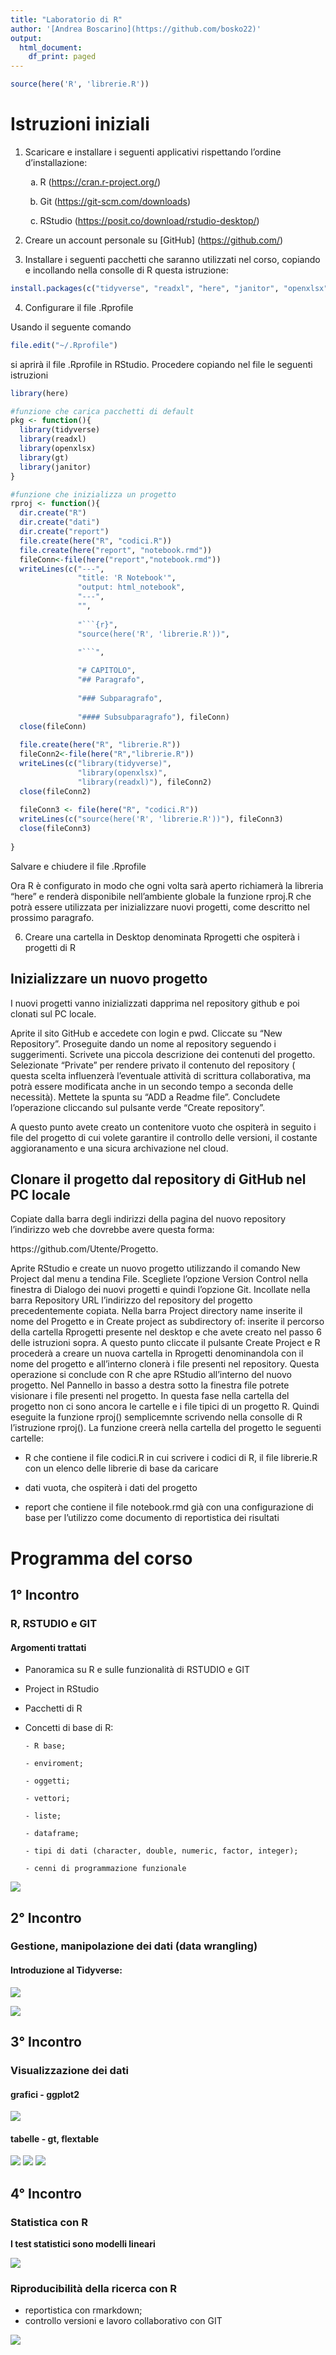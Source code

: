 ```yaml
---
title: "Laboratorio di R"
author: '[Andrea Boscarino](https://github.com/bosko22)'
output:
  html_document:
    df_print: paged
---
```


```r
source(here('R', 'librerie.R'))
```
# Istruzioni iniziali

1.  Scaricare e installare i seguenti applicativi rispettando l'ordine d'installazione:

    a.  R (<https://cran.r-project.org/>)

    b.  Git (<https://git-scm.com/downloads>)

    c.  RStudio (<https://posit.co/download/rstudio-desktop/>)

2.  Creare un account personale su [GitHub] (<https://github.com/>)

3.  Installare i seguenti pacchetti che saranno utilizzati nel corso, copiando e incollando nella consolle di R questa istruzione:

```r
install.packages(c("tidyverse", "readxl", "here", "janitor", "openxlsx", "gt", "knit", "rmarkdown"))

```

4.  Configurare il file .Rprofile

Usando il seguente comando 
```r
file.edit("~/.Rprofile")
```
si aprirà il file .Rprofile in RStudio. Procedere copiando nel file le seguenti istruzioni

```r
library(here)

#funzione che carica pacchetti di default
pkg <- function(){
  library(tidyverse)
  library(readxl)
  library(openxlsx)
  library(gt)
  library(janitor)
}

#funzione che inizializza un progetto
rproj <- function(){
  dir.create("R")
  dir.create("dati")
  dir.create("report")
  file.create(here("R", "codici.R"))
  file.create(here("report", "notebook.rmd"))
  fileConn<-file(here("report","notebook.rmd"))
  writeLines(c("---",
               "title: 'R Notebook'",
               "output: html_notebook",
               "---", 
               "",
               
               "```{r}",
               "source(here('R', 'librerie.R'))",
               
               "```",

               "# CAPITOLO",
               "## Paragrafo",
  
               "### Subparagrafo", 
               
               "#### Subsubparagrafo"), fileConn)
  close(fileConn)
  
  file.create(here("R", "librerie.R"))
  fileConn2<-file(here("R","librerie.R"))
  writeLines(c("library(tidyverse)", 
               "library(openxlsx)", 
               "library(readxl)"), fileConn2)
  close(fileConn2)
  
  fileConn3 <- file(here("R", "codici.R"))
  writeLines(c("source(here('R', 'librerie.R'))"), fileConn3)
  close(fileConn3)
  
}

```

Salvare e chiudere il file .Rprofile

Ora R è configurato in modo che ogni volta sarà aperto richiamerà la libreria "here" e renderà disponibile nell'ambiente globale la funzione rproj.R che potrà essere utilizzata per inizializzare nuovi progetti, come descritto nel prossimo paragrafo.

6.  Creare una cartella in Desktop denominata Rprogetti che ospiterà i progetti di R

## Inizializzare un nuovo progetto

I nuovi progetti vanno inizializzati dapprima nel repository github e poi clonati sul PC locale.

Aprite il sito GitHub e accedete con login e pwd. Cliccate su "New Repository". Proseguite dando un nome al repository seguendo i suggerimenti. Scrivete una piccola descrizione dei contenuti del progetto. Selezionate "Private" per rendere privato il contenuto del repository ( questa scelta influenzerà l'eventuale attività di scrittura collaborativa, ma potrà essere modificata anche in un secondo tempo a seconda delle necessità). Mettete la spunta su "ADD a Readme file". Concludete l'operazione cliccando sul pulsante verde "Create repository".

A questo punto avete creato un contenitore vuoto che ospiterà in seguito i file del progetto di cui volete garantire il controllo delle versioni, il costante aggioranamento e una sicura archivazione nel cloud.

## Clonare il progetto dal repository di GitHub nel PC locale

Copiate dalla barra degli indirizzi della pagina del nuovo repository l'indirizzo web che dovrebbe avere questa forma:  

https&#58;//github.com/Utente/Progetto.
 

<!-- [**https://github.com/Utente/Progetto**](https://github.com/Utente/Progetto){.uri}.  -->

Aprite RStudio e create un nuovo progetto utilizzando il comando New Project dal menu a tendina File. Scegliete l'opzione Version Control nella finestra di Dialogo dei nuovi progetti e quindi l'opzione Git. Incollate nella barra Repository URL l'indirizzo del repository del progetto precedentemente copiata. Nella barra Project directory name inserite il nome del Progetto e in Create project as subdirectory of: inserite il percorso della cartella Rprogetti presente nel desktop e che avete creato nel passo 6 delle istruzioni sopra. A questo punto cliccate il pulsante Create Project e R procederà a creare un nuova cartella in Rprogetti denominandola con il nome del progetto e all'interno clonerà i file presenti nel repository. Questa operazione si conclude con R che apre RStudio all'interno del nuovo progetto. Nel Pannello in basso a destra sotto la finestra file potrete visionare i file presenti nel progetto. In questa fase nella cartella del progetto non ci sono ancora le cartelle e i file tipici di un progetto R. Quindi eseguite la funzione rproj() semplicemnte scrivendo nella consolle di R l'istruzione rproj(). La funzione creerà nella cartella del progetto le seguenti cartelle:

-   R che contiene il file codici.R in cui scrivere i codici di R, il file librerie.R con un elenco delle librerie di base da caricare

-   dati vuota, che ospiterà i dati del progetto

-   report che contiene il file notebook.rmd già con una configurazione di base per l'utilizzo come documento di reportistica dei risultati

# Programma del corso

## 1° Incontro  

### R, RSTUDIO e GIT
 
#### Argomenti trattati 

-   Panoramica su R e sulle funzionalità di RSTUDIO e GIT

-   Project in RStudio

-   Pacchetti di R

-   Concetti di base di R:

        - R base;  

        - enviroment; 

        - oggetti;  

        - vettori; 

        - liste; 

        - dataframe;

        - tipi di dati (character, double, numeric, factor, integer); 

        - cenni di programmazione funzionale


![](figure/RStudio.png) 


## 2° Incontro

### Gestione, manipolazione dei dati (data wrangling)

#### Introduzione al Tidyverse:


![](figure/tidy.png)
<!-- Tidyverse è una raccolta di pacchetti open source per il linguaggio di programmazione R introdotto da Hadley Wickham e dal suo team che "condividono una filosofia di progettazione sottostante, una grammatica e strutture di dati"  ordinati o "tidy".  -->

<!-- Tra principali pacchetti sono:  -->

<!-- dplyr, ggplot2, tidyr, tibble, readr, forecats, purr, stringr, lubridate -->

<!-- Il dettaglio dei singoli pacchetti, le funzionalità, le modalità d'uso sono ben descritte al sito di supporto del pacchetto a cui si rimanda (https://www.tidyverse.org/packages/) -->

<!-- In questo corso introduttivo e per le attività legate alla manipolazione, pulizia, dei dataset useremo principalmente il pacchetto dplyr e alcune funzioni del pacchetto  lubridate che permette la gestione delle date.  -->


<!-- **Tidy data** -->
<!-- I dati ordinati sono un modo per descrivere i dati organizzati con una particolare struttura – una struttura rettangolare, in cui ogni variabile ha la propria colonna, e ogni osservazione ha la sua riga ( Wickham 2014 ). -->

<!-- ![](figure/tidydata1.jpg) -->
<!-- Questa struttura standard di dati ordinati ha portato Hadley Wickham a descriverlo nel modo in cui Leo Tolstoy descrive le famiglie. Leo dice “ Le famiglie felici sono tutte uguali; ogni famiglia infelice è infelice a modo suo ”. Allo stesso modo, Hadley afferma che “ i set di dati ordinati sono tutti uguali, ma ogni set di dati disordinato è a suo modo disordinato ”. -->

<!-- ![](tidydata2.jpg) -->
<!-- --- -->
<!-- ### Principali funzioni (verbi) per la manipolazione dei dati -->


![](figure/verbs.png)


<!-- ## Titanic -->

<!-- I dati contengono 12 variabili: numero di serie del passeggero ( PassengerId ), variabile di sopravvivenza del passeggero binario ( Survived ), classe di passeggeri (PClass ), nome (Name), genere ( , (Sex) età (Age), numero di fratelli e coniugi a bordo ( siblings and spouses on board ), numero di figli / genitori a bordo ( parent children on board ), numero di biglietto ( Tickett ), tariffa pagata (Fare), numero di cabina ( Cabin ) e lugo d'imbarco del passeggero ( Embarked). -->


<!-- # dyplr -->

<!-- ## Select -->
<!-- Il comando select() permette di selezionare una o più variabili del dataframe. Per selezionare alcune colonne è sufficiente aggiungere i nomi delle variabili come argomenti di select. L’ordine in cui vengono aggiunti, determinerà l’ordine in cui verranno visualizzati nell’output. -->


<!-- ## Mutate -->
<!-- È possibile creare nuove colonne utilizzando quelle del dataframe con la funzione mutate(). Le opzioni utilizzabili all’interno dell’istruzione sono quasi infinite: praticamente tutto ciò che si può fare per i vettori, può essere fatto all’interno della funzione mutate(). Solitamente per una nuova colonna si utilizza un nuovo nome ma se viene utilizzato il nome di una colonna già esistente essa viene sostituita. -->


<!-- ## Filter -->
<!-- In molti casi non si vogliono includere tutte le righe nell’analisi, ma solo una selezione. La funzione filter() riduce le righe/osservazioni in base alle condizioni assegnate, La sintassi generale del filtro è: filter(dataset, condizione). È possibile filtrare le variabili numeriche in base ai rispettivi valori. Gli operatori più utilizzati per questo sono: -->

<!-- 1 > (maggiore) -->

<!-- 2 >= (maggiore uguale) -->

<!-- 3 < (minore) -->

<!-- 4 <= (minore uguale) -->

<!-- 5 == (uguale) -->

<!-- 6 != (diverso) -->

<!-- Oppure per le variabile categoriche sono utilizzati i segni == o !=. Una o più condizioni possono essere usate contemporaneamente: -->

<!-- filter(iris, Species == "virginica", Sepal.Width > 3.7) -->

<!-- ## slice -->
<!-- La funzione slice() consente di selezionare le righe tramite la loro posizione: -->

<!-- slice(iris,8:12) -->

<!-- ## summarize -->
<!-- La funzione summarize() permette di calcolare funzioni statistiche riassuntive. Per utilizzare la funzione è sufficiente aggiungere il nome nuovo della colonna e, dopo il segno di uguale, la funzione matematica con cui vogliamo riassumere i dati column_name = funzione(variabile). È possibile aggiungere più funzioni di riepilogo all’interno dell’istruzione summarize(). -->

<!-- Il codice seguente mostra il calcolo della funzione mean e sd in riferimento alla variabile Sepal.Length: -->

<!-- summarize(iris, mean_sl = mean(Sepal.Length), sd_sl= sd(Sepal.Length )) -->

<!-- La funzione viene utilizzata in successione al comando **group_by()** come verrà spiegato nella sezione split-apply-combine. -->

<!-- ## Operatore PIPE: %>% -->

<!-- L’operatore pipe, **%>%** permette di concatenare facilmente una sequenza di funzioni. Quando la pipe è presente tra due funzioni esempio: fun1() %>% fun2() questa sequenza può essere tradotta con esegui fun1() poi, con con output di fun1(), esegui fun2(). Tale comando è mostrato nella sezione successiva in cui group_by() e summarize() sono usati in successione. Per richiamare l’operatore pipe dalla tastiera è possibile utilizzare la shortcut di RStudio: Ctrl + Shift + M (Windows), Cmd + Shift + M (Mac). -->


<!-- ## group_by  -->

<!-- Molte delle attività di analisi dati possono essere affrontate utilizzando il paradigma “split-apply-combine”: dividere i dati in gruppi, applicare alcune analisi a ciascun gruppo e combinare i risultati in un nuovo data frame. -->

<!-- Il pacchetto dplyr è stato scritto appositamente per ottimizzare le analisi di tipo Split-Apply-Combine. -->

<!-- ![](sac.png) -->


<!-- La funzione **group_by()** raggruppa i dati utilizzando i livelli di una variabile categorica ed è utilizzata insieme alla funzione summarize per fornire statistiche a riguardo i diversi gruppi. In questo esempio le funzioni sono concatenate con l’operatore %>%: -->


<!-- ## arrange -->

<!-- La funzione arrange() ordina le righe in modo crescente. Per ordinare in modo decrescente utilizzare la funzione desc() come mostrato nell’esempio: -->


<!-- ## join -->

<!-- Le funzioni join permettono di unire due tabelle tramite una o più  colonne in comune.  Quando si unisco due tabelle si definisce tabella di sinistra la prima tabella che viene codificata e tabella di destra la seconda. I nomi delle funzioni richiamano i respettivi comandi utilizzati in SQL. -->


<!-- left_join() : estrae tutti i valori della tabella a sinistra anche se non hanno corrispondenza nella tabella a destra; -->

<!-- right_join() estrae tutti i valori della tabella a destra anche se non hanno corrispondenza nella tabella di sinistra. -->

<!-- inner_join(): il suo scopo è quello di unire due tabelle restituendo un risultato combinato sulla base di uno o più osservazioni che trovano corrispondenza in tutte le tabelle coinvolte nella join. Il comando corrispondente è -->

<!-- full_join(): estrae tutte le righe delle due tabelle. -->




<!-- --- -->


## 3° Incontro

### Visualizzazione dei dati

#### grafici - ggplot2

![](figure/ggplot2.png)

#### tabelle - gt, flextable
![](figure/gt.png)
![](figure/flextable1.png)
![](figure/flextable2.png)


## 4° Incontro  

### Statistica con R

**I test statistici sono modelli lineari**

![](figure/pic1.png)


### Riproducibilità della ricerca con R

-   reportistica con rmarkdown;
-   controllo versioni e lavoro collaborativo con GIT

![](figure/rmark.png)